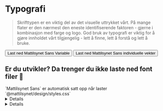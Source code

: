 
<Meta title="Identitet/Typografi" />

# Typografi

> Skrifttypen er en viktig del av det visuelle uttrykket vårt. På mange flater er den nærmest den eneste identifiserende faktoren - gjerne i kombinasjon med farge og logo. God bruk av typografi er viktig for å gjøre innholdet vårt tilgjengelig - lett å finne, lett å forstå og lett å bruke.

<Flex>
<Button href="/docs/font/variable/MattilsynetSansVariableVF.ttf" data-variant="primary" download><FileArrowDownIcon />Last ned Mattilsynet Sans Variable</Button>
<Button href="/docs/font/ttf.zip" data-variant="secondary" download><FileArrowDownIcon />Last ned Mattilsynet Sans individuelle vekter</Button>
</Flex>
<Alert><h2>Er du utvikler? Da trenger du ikke laste ned font filer 🙌</h2>`Mattilsynet Sans` er automatisk satt opp når laster `@mattilsynet/design/styles.css`</Alert>

<br />
<Details>
<Details.Summary>Om Mattilsynet Sans</Details.Summary>

Vår skrifttype heter Mattilsynet Sans. Dette er en omfattende skriftfamilie som inneholder et stort utvalg spesialtegn for alle språk og har et bredt spenn av vekter og tegnbredder som legger til rette for god og variert bruk uavhengig av flate og kontekst. 

Vi bruker i hovedsak to snitt (tykkelser) av Mattilsynet Sans: Regular i brødtekst og Mattilsynet Sans Bold i overskrifter. På kommunikasjonsflater der hele budskapet skal fremheves, kan Mattilsynet Sans Extra Bold brukes på hele teksten. For brødtekst på mørke bakgrunner / negativ tekst anbefales Medium for å ivareta god lesbarhet.

Ulike vekter kan settes sammen for å skape kontrast i teksten, tydeliggjøre et budskap og gi et destinkt visuelt uttrykk.

Fonten finnes som både variabel og statiske versjoner i flere standard formater: OpenType (OTF), TrueType (TTF) og Web Open Font (WOFF + WOFF2) I våre produkter og løsninger bruker vi Mattilsynet Sans som variabelfont - det vil si at den inneholder flere stilvarianter i én enkelt fil og har mulighet for dynamisk tilpasning av bokstavtykkelse/vekt i tillegg til alternative tegnsett og utvidede egenskaper.

Mattilsynet Sans er en spesialtilpasset open source font tegnet av Andreas Rasmussen fra fontbyrået a.foundry i København.

</Details>
<Details>
<Details.Summary>Font i presentasjoner og dokumenter</Details.Summary>

I PowerPoint og Word bruker vi Avenir Next Pro. Dette sikrer riktig visuelt uttrykk, selv hvis du deler en fil med mottakere som ikke har Mattilsynet Sans installert.

</Details>
